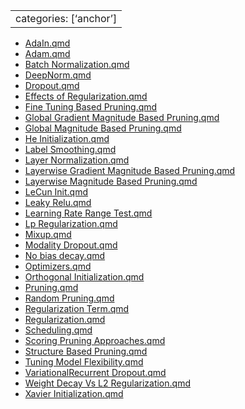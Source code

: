 
---
categories: ['anchor']
---

- [AdaIn.qmd](AdaIn.qmd)
- [Adam.qmd](Adam.qmd)
- [Batch Normalization.qmd](Batch%20Normalization.qmd)
- [DeepNorm.qmd](DeepNorm.qmd)
- [Dropout.qmd](Dropout.qmd)
- [Effects of Regularization.qmd](Effects%20of%20Regularization.qmd)
- [Fine Tuning Based Pruning.qmd](Fine%20Tuning%20Based%20Pruning.qmd)
- [Global Gradient Magnitude Based Pruning.qmd](Global%20Gradient%20Magnitude%20Based%20Pruning.qmd)
- [Global Magnitude Based Pruning.qmd](Global%20Magnitude%20Based%20Pruning.qmd)
- [He Initialization.qmd](He%20Initialization.qmd)
- [Label Smoothing.qmd](Label%20Smoothing.qmd)
- [Layer Normalization.qmd](Layer%20Normalization.qmd)
- [Layerwise Gradient Magnitude Based Pruning.qmd](Layerwise%20Gradient%20Magnitude%20Based%20Pruning.qmd)
- [Layerwise Magnitude Based Pruning.qmd](Layerwise%20Magnitude%20Based%20Pruning.qmd)
- [LeCun Init.qmd](LeCun%20Init.qmd)
- [Leaky Relu.qmd](Leaky%20Relu.qmd)
- [Learning Rate Range Test.qmd](Learning%20Rate%20Range%20Test.qmd)
- [Lp Regularization.qmd](Lp%20Regularization.qmd)
- [Mixup.qmd](Mixup.qmd)
- [Modality Dropout.qmd](Modality%20Dropout.qmd)
- [No bias decay.qmd](No%20bias%20decay.qmd)
- [Optimizers.qmd](Optimizers.qmd)
- [Orthogonal Initialization.qmd](Orthogonal%20Initialization.qmd)
- [Pruning.qmd](Pruning.qmd)
- [Random Pruning.qmd](Random%20Pruning.qmd)
- [Regularization Term.qmd](Regularization%20Term.qmd)
- [Regularization.qmd](Regularization.qmd)
- [Scheduling.qmd](Scheduling.qmd)
- [Scoring Pruning Approaches.qmd](Scoring%20Pruning%20Approaches.qmd)
- [Structure Based Pruning.qmd](Structure%20Based%20Pruning.qmd)
- [Tuning Model Flexibility.qmd](Tuning%20Model%20Flexibility.qmd)
- [VariationalRecurrent Dropout.qmd](VariationalRecurrent%20Dropout.qmd)
- [Weight Decay Vs L2 Regularization.qmd](Weight%20Decay%20Vs%20L2%20Regularization.qmd)
- [Xavier Initialization.qmd](Xavier%20Initialization.qmd)
